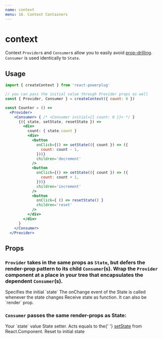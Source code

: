```yaml
---
name: context
menu: 16. Context Containers
---
```



# context

Context `Provider`s and `Consumer`s allow you to easily avoid [prop-drilling](https://blog.kentcdodds.com/prop-drilling-bb62e02cb691). `Consumer` is used identically to `State`.

## Usage

```jsx
import { createContext } from 'react-powerplug'

// you can pass the initial value through Provider props as well
const { Provider, Consumer } = createContext({ count: 0 })

const Counter = () =>
  <Provider>
    <Consumer> { /* <Consumer initial={{ count: 0 }}> */ }
      {({ state, setState, resetState }) =>
        <div>
          count: { state.count }
          <div>
            <button
              onClick={() => setState(({ count }) => ({
                count: count - 1,
              }))}
              children='decrement'
            />
            <button
              onClick={() => setState(({ count }) => ({
                count: count + 1,
              }))}
              children='increment'
            />
            <button
              onClick={ () => resetState() }
              children='reset'
            />
          </div>
        </div>
      }
    </Consumer>
  </Provider>
```

## Props

### `Provider` takes in the same props as `State`, but defers the render-prop pattern to its child `Consumer`(s). Wrap the `Provider` component at a place in your tree that encapsulates the dependent `Consumer`(s). 

<Props>
  <Prop name="initial" type="object" default={{}}>
    Specifies the initial `state`
  </Prop>
  <Prop name="onChange" type="function">
    The onChange event of the State is called whenever the state changes
  </Prop>
  <Prop name="children" type="function">
    Receive state as function. It can also be `render` prop.
  </Prop>
</Props>

### `Consumer` passes the same render-props as State:

<ChildrenProps>
  <ChildrenProp name="value" type="object">
    Your `state` value
  </ChildrenProp>
  <ChildrenProp name="setState" type="function">
    State setter. Acts equals to the{' '}
    <a href="https://facebook.github.io/react/docs/react-component.html#setstate" target="_blank">setState</a> from React.Component.
  </ChildrenProp>
  <ChildrenProp name="resetState" type="function">
    Reset to initial state
  </ChildrenProp>
</ChildrenProps>

